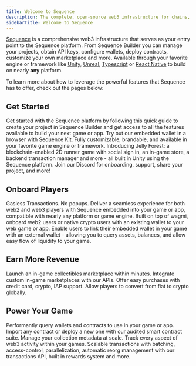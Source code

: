 ---
title: Welcome to Sequence
description: The complete, open-source web3 infrastructure for chains, games, and apps.
sidebarTitle: Welcome to Sequence
---

 [Sequence](https://sequence.build/) is a comprehensive web3 infrastructure that serves as your entry point to the Sequence platform. From Sequence Builder you can manage your projects, obtain API keys, configure wallets, deploy contracts, customize your own marketplace and more. Available through your favorite engine or framework like [Unity](/sdk/unity/overview), [Unreal](/sdk/unreal/introduction), [Typescript](/sdk/typescript/overview) or [React Native](/sdk/mobile) to build on nearly **any** platform.

To learn more about how to leverage the powerful features that Sequence has to offer, check out the pages below:

## Get Started
<CardGroup cols={2}>
  <Card title="Create your first project" icon="folder-plus" href="/solutions/builder/getting-started">
    Get started with the Sequence platform by following this quick guide to create your project in Sequence Builder and get access to all the features available to build your next game or app.
  </Card>
  <Card title="Embedded Wallet Demo" icon="gem" href="https://0xsequence.github.io/kit/?mode=waas">
    Try out our embedded wallet in a browser with Sequence Kit. Fully customizable, brandable, and available in your favorite game engine or framework.
  </Card>
  <Card title="End to End Unity Game Guide" icon="unity" href="/guides/jelly-forest-unity-guide">
    Introducing Jelly Forest: a blockchain-enabled 2D runner game with social sign in, an in-game store, a backend transaction manager and more - all built in Unity using the Sequence platform.
  </Card>
  <Card title="Join our Community" icon="discord" href="https://discord.com/invite/sequence">
    Join our Discord for onboarding, support, share your project, and more!
  </Card>
</CardGroup>

## Onboard Players
<CardGroup cols={3}>
  <Card title="Embedded Wallet" icon="wallet" href="/solutions/wallets/embedded-wallet/overview">
    Gasless Transactions. No popups. Deliver a seamless experience for both web2 and web3 players with Sequence embedded into your game or app, compatible with nearly any platform or game engine.
  </Card>
  <Card title="Sequence Kit" icon="coins" href="/sdk/web/overview">
    Built on top of wagmi, onboard web2 users or native crypto users with an existing wallet to your web game or app.
  </Card>
  <Card title="Wallet Linking" icon="link" href="/sdk/web/overview">
    Enable users to link their embedded wallet in your game with an external wallet - allowing you to query assets, balances, and allow easy flow of liquidity to your game.
  </Card>
</CardGroup>

## Earn More Revenue
<CardGroup cols={2}>
  <Card title="White-Label Marketplace" icon="store" href="/solutions/marketplaces/white-label-marketplace/overview">
    Launch an in-game collectibles marketplace within minutes.
  </Card>
  <Card title="Marketplace APIs" icon="folder-plus" href="/solutions/marketplaces/orderbook/overview">
    Integrate custom in-game marketplaces with our APIs.
  </Card>
  <Card title="NFT Checkout" icon="cart-shopping" href="/sdk/web/guides/checkout">
    Offer easy purchases with credit card, crypto, IAP support.
  </Card>
  <Card title="Fiat On-ramps" icon="arrows-rotate" href="/sdk/web/guides/on-ramp">
    Allow players to convert from fiat to crypto globally.
  </Card>
</CardGroup>

## Power Your Game
<CardGroup cols={2}>
  <Card title="Indexer" icon="database" href="/solutions/builder/indexer">
    Performantly query wallets and contracts to use in your game or app.
  </Card>
  <Card title="Contracts & Collectibles" icon="gem" href="/solutions/collectibles/contracts/deploy-an-item-collection">
    Import any contract or deploy a new one with our audited smart contract suite. Manage your collection metadata at scale.
  </Card>
  <Card title="Analytics" icon="chart-line" href="/solutions/builder/analytics">
    Track every aspect of web3 activity within your games.
  </Card>
  <Card title="Sidekick" icon="coins" href="/solutions/sidekick/overview">
    Scalable transactions with batching, access-control, parallelization, automatic reorg management with our transactions API, built in rewards system and more.
  </Card>
</CardGroup>

